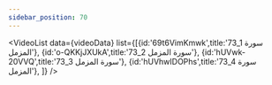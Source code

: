 ```yaml
---
sidebar_position: 70
---
```


<VideoList data={videoData} list={[{id:'69t6VimKmwk',title:'73_1 سورة المزمل'},
{id:'o-QKKjJXUkA',title:'73_2 سورة المزمل'},
{id:'hUVwk-20VVQ',title:'73_3 سورة المزمل'},
{id:'hUVhwIDOPhs',title:'73_4 سورة المزمل'},
]}
/>
